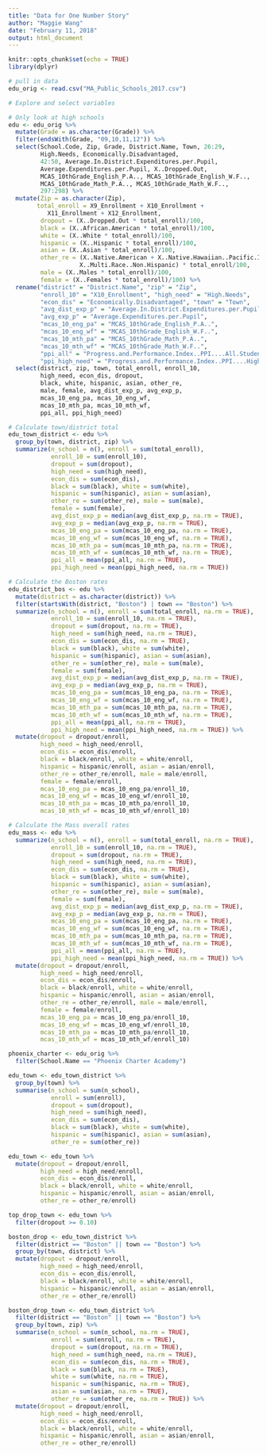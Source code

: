 ```yaml
---
title: "Data for One Number Story"
author: "Maggie Wang"
date: "February 11, 2018"
output: html_document
---
```


```r
knitr::opts_chunk$set(echo = TRUE)
library(dplyr)
```

```r
# pull in data
edu_orig <- read.csv("MA_Public_Schools_2017.csv")
```

```r
# Explore and select variables

# Only look at high schools
edu <- edu_orig %>% 
  mutate(Grade = as.character(Grade)) %>%
  filter(endsWith(Grade, "09,10,11,12")) %>%
  select(School.Code, Zip, Grade, District.Name, Town, 26:29,
         High.Needs, Economically.Disadvantaged, 
         42:50, Average.In.District.Expenditures.per.Pupil,
         Average.Expenditures.per.Pupil, X..Dropped.Out,  
         MCAS_10thGrade_English_P.A.., MCAS_10thGrade_English_W.F..,
         MCAS_10thGrade_Math_P.A.., MCAS_10thGrade_Math_W.F.., 
         297:298) %>% 
  mutate(Zip = as.character(Zip),
        total_enroll = X9_Enrollment + X10_Enrollment + 
           X11_Enrollment + X12_Enrollment, 
         dropout = (X..Dropped.Out * total_enroll)/100, 
         black = (X..African.American * total_enroll)/100, 
         white = (X..White * total_enroll)/100, 
         hispanic = (X..Hispanic * total_enroll)/100, 
         asian = (X..Asian * total_enroll)/100, 
         other_re = (X..Native.American + X..Native.Hawaiian..Pacific.Islander + 
                    X..Multi.Race..Non.Hispanic) * total_enroll/100, 
         male = (X..Males * total_enroll)/100, 
         female = (X..Females * total_enroll)/100) %>% 
  rename("district" = "District.Name", "zip" = "Zip",
         "enroll_10" = "X10_Enrollment", "high_need" = "High.Needs", 
         "econ_dis" = "Economically.Disadvantaged", "town" = "Town", 
         "avg_dist_exp_p" = "Average.In.District.Expenditures.per.Pupil", 
         "avg_exp_p" = "Average.Expenditures.per.Pupil", 
         "mcas_10_eng_pa" = "MCAS_10thGrade_English_P.A..", 
         "mcas_10_eng_wf" = "MCAS_10thGrade_English_W.F..", 
         "mcas_10_mth_pa" = "MCAS_10thGrade_Math_P.A..", 
         "mcas_10_mth_wf" = "MCAS_10thGrade_Math_W.F..", 
         "ppi_all" = "Progress.and.Performance.Index..PPI....All.Students", 
         "ppi_high_need" = "Progress.and.Performance.Index..PPI....High.Needs.Students") %>% 
  select(district, zip, town, total_enroll, enroll_10,
         high_need, econ_dis, dropout, 
         black, white, hispanic, asian, other_re,
         male, female, avg_dist_exp_p, avg_exp_p, 
         mcas_10_eng_pa, mcas_10_eng_wf, 
         mcas_10_mth_pa, mcas_10_mth_wf,
         ppi_all, ppi_high_need)
```

```r
# Calculate town/district total
edu_town_district <- edu %>% 
  group_by(town, district, zip) %>% 
  summarize(n_school = n(), enroll = sum(total_enroll), 
            enroll_10 = sum(enroll_10),
            dropout = sum(dropout),
            high_need = sum(high_need), 
            econ_dis = sum(econ_dis), 
            black = sum(black), white = sum(white), 
            hispanic = sum(hispanic), asian = sum(asian), 
            other_re = sum(other_re), male = sum(male), 
            female = sum(female), 
            avg_dist_exp_p = median(avg_dist_exp_p, na.rm = TRUE), 
            avg_exp_p = median(avg_exp_p, na.rm = TRUE), 
            mcas_10_eng_pa = sum(mcas_10_eng_pa, na.rm = TRUE), 
            mcas_10_eng_wf = sum(mcas_10_eng_wf, na.rm = TRUE), 
            mcas_10_mth_pa = sum(mcas_10_mth_pa, na.rm = TRUE), 
            mcas_10_mth_wf = sum(mcas_10_mth_wf, na.rm = TRUE), 
            ppi_all = mean(ppi_all, na.rm = TRUE),
            ppi_high_need = mean(ppi_high_need, na.rm = TRUE))

```

```r
# Calculate the Boston rates
edu_district_bos <- edu %>% 
  mutate(district = as.character(district)) %>% 
  filter(startsWith(district, "Boston") | town == "Boston") %>% 
  summarize(n_school = n(), enroll = sum(total_enroll, na.rm = TRUE), 
            enroll_10 = sum(enroll_10, na.rm = TRUE),
            dropout = sum(dropout, na.rm = TRUE),
            high_need = sum(high_need, na.rm = TRUE), 
            econ_dis = sum(econ_dis, na.rm = TRUE), 
            black = sum(black), white = sum(white), 
            hispanic = sum(hispanic), asian = sum(asian), 
            other_re = sum(other_re), male = sum(male), 
            female = sum(female), 
            avg_dist_exp_p = median(avg_dist_exp_p, na.rm = TRUE), 
            avg_exp_p = median(avg_exp_p, na.rm = TRUE), 
            mcas_10_eng_pa = sum(mcas_10_eng_pa, na.rm = TRUE), 
            mcas_10_eng_wf = sum(mcas_10_eng_wf, na.rm = TRUE), 
            mcas_10_mth_pa = sum(mcas_10_mth_pa, na.rm = TRUE), 
            mcas_10_mth_wf = sum(mcas_10_mth_wf, na.rm = TRUE), 
            ppi_all = mean(ppi_all, na.rm = TRUE),
            ppi_high_need = mean(ppi_high_need, na.rm = TRUE)) %>% 
  mutate(dropout = dropout/enroll, 
         high_need = high_need/enroll, 
         econ_dis = econ_dis/enroll, 
         black = black/enroll, white = white/enroll, 
         hispanic = hispanic/enroll, asian = asian/enroll, 
         other_re = other_re/enroll, male = male/enroll, 
         female = female/enroll, 
         mcas_10_eng_pa = mcas_10_eng_pa/enroll_10, 
         mcas_10_eng_wf = mcas_10_eng_wf/enroll_10,
         mcas_10_mth_pa = mcas_10_mth_pa/enroll_10, 
         mcas_10_mth_wf = mcas_10_mth_wf/enroll_10)

# Calculate the Mass overall rates
edu_mass <- edu %>% 
  summarize(n_school = n(), enroll = sum(total_enroll, na.rm = TRUE), 
            enroll_10 = sum(enroll_10, na.rm = TRUE),
            dropout = sum(dropout, na.rm = TRUE),
            high_need = sum(high_need, na.rm = TRUE), 
            econ_dis = sum(econ_dis, na.rm = TRUE), 
            black = sum(black), white = sum(white), 
            hispanic = sum(hispanic), asian = sum(asian), 
            other_re = sum(other_re), male = sum(male), 
            female = sum(female), 
            avg_dist_exp_p = median(avg_dist_exp_p, na.rm = TRUE), 
            avg_exp_p = median(avg_exp_p, na.rm = TRUE), 
            mcas_10_eng_pa = sum(mcas_10_eng_pa, na.rm = TRUE), 
            mcas_10_eng_wf = sum(mcas_10_eng_wf, na.rm = TRUE), 
            mcas_10_mth_pa = sum(mcas_10_mth_pa, na.rm = TRUE), 
            mcas_10_mth_wf = sum(mcas_10_mth_wf, na.rm = TRUE), 
            ppi_all = mean(ppi_all, na.rm = TRUE),
            ppi_high_need = mean(ppi_high_need, na.rm = TRUE)) %>% 
  mutate(dropout = dropout/enroll, 
         high_need = high_need/enroll, 
         econ_dis = econ_dis/enroll, 
         black = black/enroll, white = white/enroll, 
         hispanic = hispanic/enroll, asian = asian/enroll, 
         other_re = other_re/enroll, male = male/enroll, 
         female = female/enroll, 
         mcas_10_eng_pa = mcas_10_eng_pa/enroll_10, 
         mcas_10_eng_wf = mcas_10_eng_wf/enroll_10,
         mcas_10_mth_pa = mcas_10_mth_pa/enroll_10, 
         mcas_10_mth_wf = mcas_10_mth_wf/enroll_10)
```


```r
phoenix_charter <- edu_orig %>% 
  filter(School.Name == "Phoenix Charter Academy")
```


```r
edu_town <- edu_town_district %>% 
  group_by(town) %>% 
  summarise(n_school = sum(n_school), 
            enroll = sum(enroll), 
            dropout = sum(dropout), 
            high_need = sum(high_need), 
            econ_dis = sum(econ_dis), 
            black = sum(black), white = sum(white), 
            hispanic = sum(hispanic), asian = sum(asian), 
            other_re = sum(other_re))

edu_town <- edu_town %>% 
  mutate(dropout = dropout/enroll, 
         high_need = high_need/enroll, 
         econ_dis = econ_dis/enroll, 
         black = black/enroll, white = white/enroll, 
         hispanic = hispanic/enroll, asian = asian/enroll, 
         other_re = other_re/enroll)
```

```r
top_drop_town <- edu_town %>% 
  filter(dropout >= 0.10)

boston_drop <- edu_town_district %>% 
  filter(district == "Boston" || town == "Boston") %>% 
  group_by(town, district) %>% 
  mutate(dropout = dropout/enroll, 
         high_need = high_need/enroll, 
         econ_dis = econ_dis/enroll, 
         black = black/enroll, white = white/enroll, 
         hispanic = hispanic/enroll, asian = asian/enroll, 
         other_re = other_re/enroll)

boston_drop_town <- edu_town_district %>% 
  filter(district == "Boston" || town == "Boston") %>% 
  group_by(town, zip) %>% 
  summarise(n_school = sum(n_school, na.rm = TRUE), 
            enroll = sum(enroll, na.rm = TRUE), 
            dropout = sum(dropout, na.rm = TRUE), 
            high_need = sum(high_need, na.rm = TRUE), 
            econ_dis = sum(econ_dis, na.rm = TRUE), 
            black = sum(black, na.rm = TRUE), 
            white = sum(white, na.rm = TRUE), 
            hispanic = sum(hispanic, na.rm = TRUE),
            asian = sum(asian, na.rm = TRUE), 
            other_re = sum(other_re, na.rm = TRUE)) %>% 
  mutate(dropout = dropout/enroll, 
         high_need = high_need/enroll, 
         econ_dis = econ_dis/enroll, 
         black = black/enroll, white = white/enroll, 
         hispanic = hispanic/enroll, asian = asian/enroll, 
         other_re = other_re/enroll)

```

